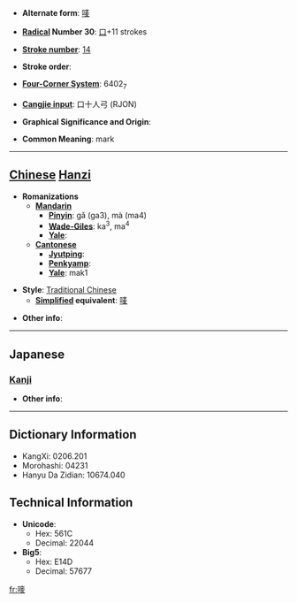 * '''Alternate form''': [[唛]]

* '''[[Wiktionary:Chinese radical index| Radical]] Number 30''': [[Wiktionary:Chinese radical index 口|口]]+11 strokes

* '''[[Wiktionary:Chinese total strokes index|Stroke number]]''': [[Wiktionary:Chinese total strokes index 14|14]]

* '''Stroke order''': 

* '''[[Wiktionary:Chinese four corner index|Four-Corner System]]''': 6402<sub>7</sub>

* '''[[Wiktionary:Chinese Cangjie index|Cangjie input]]''': 口十人弓 (RJON)

* '''Graphical Significance and Origin''': 

* '''Common Meaning''': mark

----

== [[Chinese]] [[Hanzi]] ==

* '''Romanizations'''
** '''[[Mandarin]]'''
*** '''[[Pinyin]]''': gǎ (ga3), mà (ma4)
*** '''[[Wade-Giles]]''': ka<sup>3</sup>, ma<sup>4</sup>
*** '''[[Yale]]''': 
** '''[[Cantonese]]'''
*** '''[[Jyutping]]''':
*** '''[[Penkyamp]]''': 
*** '''[[Yale]]''': mak1

* '''Style''': [[Traditional Chinese]] 
** '''[[Simplified Chinese|Simplified]] equivalent''': [[唛]]

* '''Other info''': 

----

==Japanese==
===[[Kanji]]===
{{kanji|on readings=[[ば]] (ba)
|kun readings=
}}

* '''Other info''':  

----

== Dictionary Information ==

* KangXi: 0206.201
* Morohashi: 04231
* Hanyu Da Zidian: 10674.040

== Technical Information ==

* '''Unicode''':
** Hex: 561C
** Decimal: 22044
* '''Big5''':
** Hex: E14D
** Decimal: 57677

[[fr:嘜]]